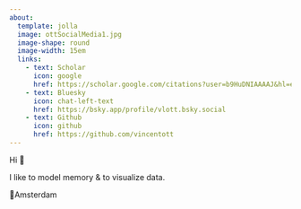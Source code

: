 ```yaml
---
about:
  template: jolla
  image: ottSocialMedia1.jpg
  image-shape: round
  image-width: 15em
  links:
    - text: Scholar
      icon: google
      href: https://scholar.google.com/citations?user=b9HuDNIAAAAJ&hl=en
    - text: Bluesky
      icon: chat-left-text
      href: https://bsky.app/profile/vlott.bsky.social
    - text: Github
      icon: github
      href: https://github.com/vincentott
---
```

Hi 🙂  

I like to model memory & to visualize data.  

📍Amsterdam
